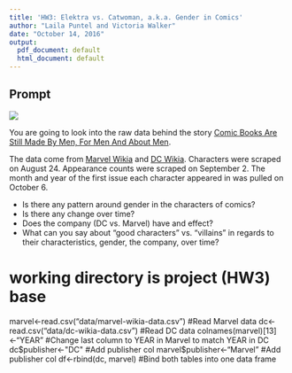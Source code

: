 ```yaml
---
title: 'HW3: Elektra vs. Catwoman, a.k.a. Gender in Comics'
author: "Laila Puntel and Victoria Walker"
date: "October 14, 2016"
output:
  pdf_document: default
  html_document: default
---
```


## Prompt

![](images/DC_Versus_Marvel_1.jpg)

You are going to look into the raw data behind the story [Comic Books Are Still Made By Men, For Men And About Men](http://fivethirtyeight.com/features/women-in-comic-books/). 

The data come from [Marvel Wikia](http://marvel.wikia.com/Main_Page) and [DC Wikia](http://dc.wikia.com/wiki/Main_Page). Characters were scraped on August 24. Appearance counts were scraped on September 2. The month and year of the first issue each character appeared in was pulled on October 6.



- Is there any pattern around gender in the characters of comics?
- Is there any change over time?
- Does the company (DC vs. Marvel) have and effect?
- What can you say about "good characters" vs. "villains" in regards to their characteristics, gender, the company, over time?



# working directory is project (HW3) base
marvel<-read.csv("data/marvel-wikia-data.csv") #Read Marvel data
dc<-read.csv("data/dc-wikia-data.csv") #Read DC data
colnames(marvel)[13]<-"YEAR" #Change last column to YEAR in Marvel to match YEAR in DC
dc$publisher<-"DC" #Add publisher col
marvel$publisher<-"Marvel" #Add publisher col
df<-rbind(dc, marvel) #Bind both tables into one data frame
